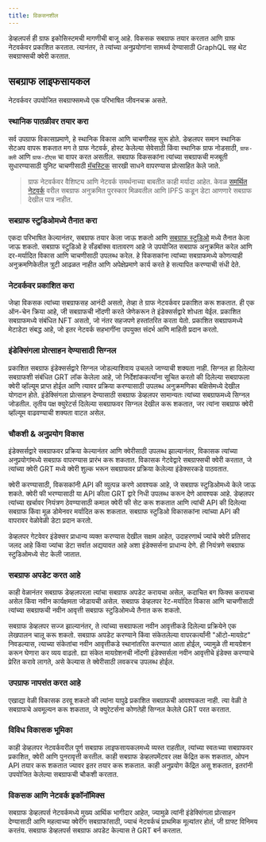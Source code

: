 ```yaml
---
title: विकसनशील
---
```


डेव्हलपर्स ही ग्राफ इकोसिस्टमची मागणीची बाजू आहे. विकसक सबग्राफ तयार करतात आणि ग्राफ नेटवर्कवर प्रकाशित करतात. त्यानंतर, ते त्यांच्या अनुप्रयोगांना सामर्थ्य देण्यासाठी GraphQL सह थेट सबग्राफ्सची क्वेरी करतात.

## सबग्राफ लाइफसायकल

नेटवर्कवर उपयोजित सबग्राफ्समध्ये एक परिभाषित जीवनचक्र असते.

### स्थानिक पातळीवर तयार करा

सर्व उपग्राफ विकासाप्रमाणे, हे स्थानिक विकास आणि चाचणीसह सुरू होते. डेव्हलपर समान स्थानिक सेटअप वापरू शकतात मग ते ग्राफ नेटवर्क, होस्ट केलेल्या सेवेसाठी किंवा स्थानिक ग्राफ नोडसाठी, `ग्राफ-क्ली` आणि `ग्राफ-टीएस` चा वापर करत असतील. सबग्राफ विकसकांना त्यांच्या सबग्राफची मजबूती सुधारण्यासाठी युनिट चाचणीसाठी [मॅचस्टिक](https://github.com/LimeChain/matchstick) सारखी साधने वापरण्यास प्रोत्साहित केले जाते.

> ग्राफ नेटवर्कवर वैशिष्ट्य आणि नेटवर्क समर्थनाच्या बाबतीत काही मर्यादा आहेत. केवळ [समर्थित नेटवर्क](/developing/supported-networks) वरील सबग्राफ अनुक्रमित पुरस्कार मिळवतील आणि IPFS कडून डेटा आणणारे सबग्राफ देखील पात्र नाहीत.

### सबग्राफ स्टुडिओमध्ये तैनात करा

एकदा परिभाषित केल्यानंतर, सबग्राफ तयार केला जाऊ शकतो आणि [सबग्राफ स्टुडिओ](https://thegraph.com/docs/en/deploying/subgraph-studio-faqs/) मध्ये तैनात केला जाऊ शकतो. सबग्राफ स्टुडिओ हे सँडबॉक्स वातावरण आहे जे उपयोजित सबग्राफ अनुक्रमित करेल आणि दर-मर्यादित विकास आणि चाचणीसाठी उपलब्ध करेल. हे विकसकांना त्यांच्या सबग्राफमध्ये कोणत्याही अनुक्रमणिकेतील त्रुटी आढळत नाहीत आणि अपेक्षेप्रमाणे कार्य करते हे सत्यापित करण्याची संधी देते.

### नेटवर्कवर प्रकाशित करा

जेव्हा विकसक त्यांच्या सबग्राफसह आनंदी असतो, तेव्हा ते ग्राफ नेटवर्कवर प्रकाशित करू शकतात. ही एक ऑन-चेन क्रिया आहे, जी सबग्राफची नोंदणी करते जेणेकरून ते इंडेक्सर्सद्वारे शोधता येईल. प्रकाशित सबग्राफमध्ये संबंधित NFT असतो, जो नंतर सहजपणे हस्तांतरित करता येतो. प्रकाशित सबग्राफमध्ये मेटाडेटा संबद्ध आहे, जो इतर नेटवर्क सहभागींना उपयुक्त संदर्भ आणि माहिती प्रदान करतो.

### इंडेक्सिंगला प्रोत्साहन देण्यासाठी सिग्नल

प्रकाशित सबग्राफ इंडेक्सर्सद्वारे सिग्नल जोडल्याशिवाय उचलले जाण्याची शक्यता नाही. सिग्नल हा दिलेल्या सबग्राफशी संबंधित GRT लॉक केलेला आहे, जो निर्देशांककर्त्यांना सूचित करतो की दिलेल्या सबग्राफला क्वेरी व्हॉल्यूम प्राप्त होईल आणि त्यावर प्रक्रिया करण्यासाठी उपलब्ध अनुक्रमणिका बक्षिसेमध्ये देखील योगदान होते. इंडेक्सिंगला प्रोत्साहन देण्यासाठी सबग्राफ डेव्हलपर सामान्यतः त्यांच्या सबग्राफमध्ये सिग्नल जोडतील. तृतीय पक्ष क्युरेटर्स दिलेल्या सबग्राफवर सिग्नल देखील करू शकतात, जर त्यांना सबग्राफ क्वेरी व्हॉल्यूम वाढवण्याची शक्यता वाटत असेल.

### चौकशी & अनुप्रयोग विकास

इंडेक्सर्सद्वारे सबग्राफवर प्रक्रिया केल्यानंतर आणि क्वेरीसाठी उपलब्ध झाल्यानंतर, विकासक त्यांच्या अनुप्रयोगांमध्ये सबग्राफ वापरण्यास प्रारंभ करू शकतात. विकासक गेटवेद्वारे सबग्राफ्सची क्वेरी करतात, जे त्यांच्या क्वेरी GRT मध्ये क्वेरी शुल्क भरून सबग्राफवर प्रक्रिया केलेल्या इंडेक्सरकडे पाठवतात.

क्वेरी करण्यासाठी, विकसकांनी API की व्युत्पन्न करणे आवश्यक आहे, जे सबग्राफ स्टुडिओमध्ये केले जाऊ शकते. क्वेरी फी भरण्यासाठी या API कीला GRT द्वारे निधी उपलब्ध करून देणे आवश्यक आहे. डेव्हलपर त्यांच्या खर्चावर नियंत्रण ठेवण्यासाठी कमाल क्वेरी फी सेट करू शकतात आणि त्यांची API की दिलेल्या सबग्राफ किंवा मूळ डोमेनवर मर्यादित करू शकतात. सबग्राफ स्टुडिओ विकासकांना त्यांच्या API की वापरावर वेळोवेळी डेटा प्रदान करतो.

डेव्हलपर गेटवेवर इंडेक्सर प्राधान्य व्यक्त करण्यास देखील सक्षम आहेत, उदाहरणार्थ ज्यांचे क्वेरी प्रतिसाद जलद आहे किंवा ज्यांचा डेटा सर्वात अद्ययावत आहे अशा इंडेक्सर्सना प्राधान्य देणे. ही नियंत्रणे सबग्राफ स्टुडिओमध्ये सेट केली जातात.

### सबग्राफ अपडेट करत आहे

काही वेळानंतर सबग्राफ डेव्हलपरला त्यांचा सबग्राफ अपडेट करायचा असेल, कदाचित बग फिक्स करायचा असेल किंवा नवीन कार्यक्षमता जोडायची असेल. सबग्राफ डेव्हलपर रेट-मर्यादित विकास आणि चाचणीसाठी त्यांच्या सबग्राफची नवीन आवृत्ती सबग्राफ स्टुडिओमध्ये तैनात करू शकतो.

सबग्राफ डेव्हलपर सज्ज झाल्यानंतर, ते त्यांच्या सबग्राफला नवीन आवृत्तीकडे दिलेल्या प्रक्रियेने एक लेखपालन चालू करू शकतो. सबग्राफ अपडेट करण्याने किंवा संकेतलेल्या वापरकर्त्यांनी "ऑटो-मायग्रेट" निवडल्यास, त्याच्या संकेतांचा नवीन आवृत्तीकडे स्थानांतरित करण्यात आता होईल, ज्यामुळे ती मायग्रेशन करून घेणारा कर व्यय वाढतो. ह्या संकेत मायग्रेशनची नोंदणी इंडेक्सर्सला नवीन आवृत्तीचे इंडेक्स करण्याचे प्रेरित करावे लागते, असे केल्यास ते क्वेरीसाठी लवकरच उपलब्ध होईल.

### उपग्राफ नापसंत करत आहे

एखाद्या वेळी विकासक ठरवू शकतो की त्यांना यापुढे प्रकाशित सबग्राफची आवश्यकता नाही. त्या वेळी ते सबग्राफचे अवमूल्यन करू शकतात, जे क्युरेटर्सना कोणतेही सिग्नल केलेले GRT परत करतात.

### विविध विकासक भूमिका

काही डेव्हलपर नेटवर्कवरील पूर्ण सबग्राफ लाइफसायकलमध्ये व्यस्त राहतील, त्यांच्या स्वतःच्या सबग्राफवर प्रकाशित, क्वेरी आणि पुनरावृत्ती करतील. काही सबग्राफ डेव्हलपमेंटवर लक्ष केंद्रित करू शकतात, ओपन API तयार करू शकतात ज्यावर इतर तयार करू शकतात. काही अनुप्रयोग केंद्रित असू शकतात, इतरांनी उपयोजित केलेल्या सबग्राफची चौकशी करतात.

### विकसक आणि नेटवर्क इकॉनॉमिक्स

सबग्राफ डेव्हलपर्स नेटवर्कमध्ये मुख्य आर्थिक भागीदार आहेत, ज्यामुळे त्यांनी इंडेक्सिंगला प्रोत्साहन देण्यासाठी आणि महत्वाच्या क्वेरींग सबग्राफांसाठी, ज्याचं नेटवर्कचं प्राथमिक मूल्यांतर होतं, जी ग्राफ्ट विनिमय करतंय. सबग्राफ डेव्हलपर्स सबग्राफ अपडेट केल्यास ते GRT बर्न करतात.
